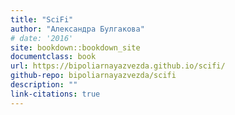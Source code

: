 ```yaml
---
title: "SciFi"
author: "Александра Булгакова"
# date: '2016'
site: bookdown::bookdown_site
documentclass: book
url: https://bipoliarnayazvezda.github.io/scifi/
github-repo: bipoliarnayazvezda/scifi
description: ""
link-citations: true
---
```


# {-}
